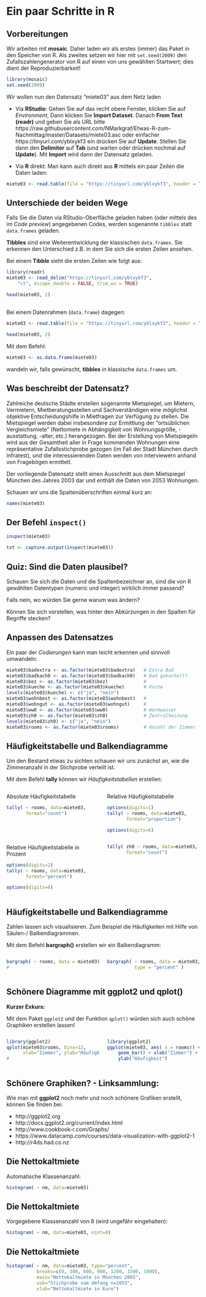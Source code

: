 # Ein paar Schritte in R

## Vorbereitungen

Wir arbeiten mit **mosaic**. Daher laden wir als erstes (immer) das Paket in den Speicher von R.
Als zweites setzen wir hier mit `set.seed(2009)` den Zufallszahlengenerator von R auf einen von uns gewählten Startwert; dies dient der Reproduzierbarkeit!

```r
library(mosaic)
set.seed(2009)
```

Wir wollen nun den Datensatz "miete03" aus dem Netz laden

- Via **RStudio**:
    Gehen Sie auf das recht obere Fenster, klicken Sie auf *Environment*, Dann klicken Sie **Import Dataset**. Danach **From Text (readr)** und geben Sie als URL bitte https://raw.githubusercontent.com/NMarkgraf/Etwas-R-zum-Nachmittag/master/Datasets/miete03.asc oder einfacher 
    https://tinyurl.com/yblxykf3 ein drücken Sie auf **Update**. Stellen Sie dann den **Delimiter** auf **Tab** (und warten oder drücken nochmal auf **Update**). Mit **Import** wird dann der Datensatz geladen.
    
    
- Via **R** direkt:
  Man kann auch direkt aus **R** mittels ein paar Zeilen die Daten laden:

```r
miete03 <- read.table(file = "https://tinyurl.com/yblxykf3", header = TRUE)
```

## Unterschiede der beiden Wege

Falls Sie die Daten via RStudio-Oberfläche geladen haben (oder mittels des im *Code preview*) angegebenen Codes, werden sogenannte `tibbles` statt `data.frames` geladen. 

**Tibbles** sind eine Weiterentwicklung der klassischen `data.frames`. Sie erkennen den Unterschied z.B. in dem Sie sich die ersten Zeilen ansehen.

Bei einem **Tibble** sieht die ersten Zeilen wie folgt aus:
```r
library(readr)
miete03 <- read_delim("https://tinyurl.com/yblxykf3", 
    "\t", escape_double = FALSE, trim_ws = TRUE)
```
```r
head(miete03, 2)
```

##

Bei einem Datenrahmen (`data.frame`) dagegen:
```r
miete03 <- read.table(file = "https://tinyurl.com/yblxykf3", header = TRUE)
```
```r
head(miete03, 2)
```

Mit dem Befehl:
```r
miete03 <- as.data.frame(miete03)
```

wandeln wir, falls gewünscht, **tibbles** in klassische `data.frames` um.

## Was beschreibt der Datensatz?

Zahlreiche deutsche Städte erstellen sogenannte Mietspiegel, um Mietern, Vermietern, Mietberatungsstellen und Sachverständigen eine
möglichst objektive Entscheidungshilfe in Mietfragen zur Verfügung zu stellen. 
Die Mietspiegel werden dabei insbesondere zur Ermittlung der ”ortsüblichen Vergleichsmiete” (Nettomiete in Abhängigkeit von Wohnungsgröße, -ausstattung, -alter, etc.) herangezogen. 
Bei der Erstellung von Mietspiegeln wird aus der Gesamtheit aller in Frage kommenden Wohnungen eine repräsentative Zufallsstichprobe gezogen (im Fall der Stadt München durch Infratest), und die interessierenden Daten werden von Interviewern anhand von Fragebögen ermittelt. 

Der vorliegende Datensatz stellt einen Ausschnitt aus dem Mietspiegel München des Jahres 2003 dar und enthält die Daten von 2053
Wohnungen.

Schauen wir uns die Spaltenüberschriften einmal kurz an:

```r
names(miete03)
```


## Der Befehl `inspect()`

```r
inspect(miete03)
```
```r
txt <- capture.output(inspect(miete03))
```
\footnotesize\ttfamily
\begin{verbatim}
`r paste0(stri_wrap(txt, width=180, normalize=FALSE), collapse="\n## ")`
\end{verbatim}


## Quiz: Sind die Daten plausibel?

Schauen Sie sich die Daten und die Spaltenbezeichner an, sind die von R gewählten Datentypen (numeric und integer) wirklich immer passend?

Falls nein, wo würden Sie gerne warum was ändern?

Können Sie sich vorstellen, was hinter den Abkürzungen in den Spalten für Begriffe stecken?


## Anpassen des Datensatzes

Ein paar der *Codierungen* kann man leicht erkennen und sinnvoll umwandeln:

```r
miete03$badextra <- as.factor(miete03$badextra)   # Extra Bad
miete03$badkach0 <- as.factor(miete03$badkach0)   # Bad gekachelt?
miete03$bez <- as.factor(miete03$bez)             #
miete03$kueche <- as.factor(miete03$kueche)       # Küche
levels(miete03$kueche) <- c("ja", "nein")
miete03$wohnbest <- as.factor(miete03$wohnbest)   # 
miete03$wohngut <- as.factor(miete03$wohngut)     #
miete03$ww0 <- as.factor(miete03$ww0)             # Warmwasser
miete03$zh0 <- as.factor(miete03$zh0)             # Zentralheizung
levels(miete03$zh0) <- c("ja", "nein")
miete03$rooms <- as.factor(miete03$rooms)         # Anzahl der Zimmer
```

## Häufigkeitstabelle und Balkendiagramme

Um den Bestand etwas zu sichten schauen wir uns zunächst an, wie die Zimmeranzahl in der Stichprobe verteilt ist.

Mit dem Befehl **tally** können wir *Häufigkeitstabellen* erstellen:

:::::::::::::: {.columns} 
::: {.column width="49%"}

Absolute Häufigkeitstabelle
```r
tally( ~ rooms, data=miete03, 
       format="count")
```

:::
::: {.column width="49%"}

Relative Häufigkeitstabelle
```r
options(digits=1)
tally( ~ rooms, data=miete03, 
       format="proportion")
```
```r
options(digits=6)
```

:::
::::::::::::::

:::::::::::::: {.columns} 
::: {.column width="49%"}

Relative Häufigkeitstabelle in Prozent
```r
options(digits=2)
tally( ~ rooms, data=miete03, 
       format="percent")
```
```r
options(digits=6)
```

:::
::: {.column width="49%"}

```r
tally( zh0 ~ rooms, data=miete03, 
       format="count")
```

:::
::::::::::::::

## Häufigkeitstabelle und Balkendiagramme

Zahlen lassen sich visualisieren. Zum Beispiel die Häufigkeiten mit Hilfe von Säulen-/ Balkendiagrammen.

Mit dem Befehl **bargraph()** erstellen wir ein Balkendiagramm:

:::::::::::::: {.columns} 
::: {.column width="49%"}

```r
bargraph( ~ rooms, data = miete03)
#
```

:::
::: {.column width="49%"}

```r
bargraph( ~ rooms, data = miete03, 
          type = "percent" )
```
:::
::::::::::::::

## Schönere Diagramme mit **ggplot2** und **qplot()**

**Kurzer Exkurs:** 

Mit dem Paket `ggplot2` und der Funktion `qplot()` würden sich auch schöne Graphiken erstellen lassen!

:::::::::::::: {.columns} 
::: {.column width="49%"}

```r
library(ggplot2)
qplot(miete03$rooms, bins=12,
      xlab="Zimmer", ylab="Häufigkeit")
#
```

:::
::: {.column width="49%"}

```r
library(ggplot2)
ggplot(miete03, aes( x = rooms)) + 
    geom_bar() + xlab("Zimmer") + 
    ylab("Häufigkeit")
```

:::
::::::::::::::

## Schönere Graphiken? - Linksammlung:

Wie man mit **ggplot2** noch mehr und noch schönere Grafiken erstellt, können Sie finden bei:

- http://ggplot2.org
- http://docs.ggplot2.org/current/index.html
- http://www.cookbook-r.com/Graphs/
- https://www.datacamp.com/courses/data-visualization-with-ggplot2-1
- http://r4ds.had.co.nz


## Die Nettokaltmiete

Automatische Klassenanzahl:
```r
histogram( ~ nm, data=miete03)
```

## Die Nettokaltmiete

Vorgegebene Klassenanzahl von 8 (wird ungefähr eingehalten):
```r
histogram( ~ nm, data=miete03, nint=8)
```

## Die Nettokaltmiete

```r
histogram( ~ nm, data=miete03, type="percent", 
           breaks=c(0, 300, 600, 900, 1200, 1500, 1800), 
           main="Nettokaltmiete in München 2003", 
           sub="Stichprobe vom Umfang n=2053",
           xlab="Nettokaltmiete in Euro")
```

